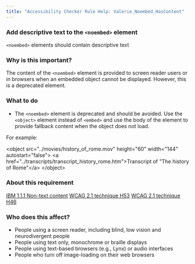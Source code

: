 ```yaml
---
title: "Accessibility Checker Rule Help: Valerie_Noembed_HasContent"
---
```


<div className="toolHelp">
<Row>
<Column colLg={16} colMd={8} colSm={4} className="toolHead">

### Add descriptive text to the `<noembed>` element

<div id="locLevel"></div>

`<noembed>` elements should contain descriptive text

</Column>
</Row>
<Row>
<Column colLg={11} colMd={5} colSm={4} className="toolMain">

### Why is this important?

The content of the `<noembed>` element is provided to screen reader users or in browsers when an embedded object cannot be displayed. However, this is a deprecated element.

<div id="locSnippet"></div>

### What to do

 * The `<noembed>` element is deprecated and should be avoided. Use the `<object>` element instead of `<embed>` and use the body of the element to provide fallback content when the object does not load.

 For example:
 
<CodeSnippet type="multi" light={true}>&lt;object src="../movies/history_of_rome.mov" height="60" width="144" autostart="false"&gt;
        &lt;a href="../transcripts/transcript_history_rome.htm"&gt;Transcript of "The history of Rome"&lt;/a&gt;
&lt;/object&gt;</CodeSnippet>

</Column>
<Column colLg={5} colMd={3} colSm={4} className="toolLeft">

### About this requirement

[IBM 1.1.1 Non-text content](https://www.ibm.com/able/requirements/requirements/#1_1_1)
[WCAG 2.1 technique H53](https://www.w3.org/WAI/WCAG21/Techniques/html/H53)
[WCAG 2.1 technique H46](https://www.w3.org/WAI/WCAG21/Techniques/html/H46.html)

### Who does this affect?

 * People using a screen reader, including blind, low vision and neurodivergent people
 * People using text only, monochrome or braille displays
 * People using text-based browsers (e.g., Lynx) or audio interfaces
 * People who turn off image-loading on their web browsers

</Column>
</Row>
</div>

